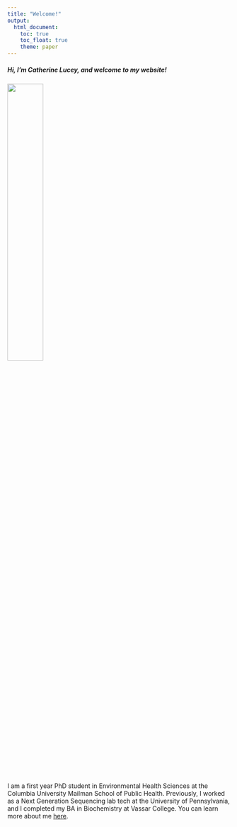 ```yaml
---
title: "Welcome!"
output: 
  html_document:
    toc: true
    toc_float: true
    theme: paper
---
```


##### Hi, I'm Catherine Lucey, and welcome to my website! 

<img src="images/illumina.jpeg" style="width:40%">

I am a first year PhD student in Environmental Health Sciences at the Columbia University Mailman School of Public Health. Previously, I worked as a Next Generation Sequencing lab tech at the University of Pennsylvania, and I completed my BA in Biochemistry at Vassar College. You can learn more about me [here](about.html).



